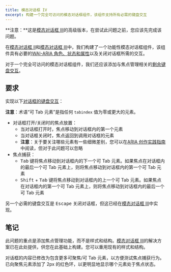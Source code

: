 ```yaml
---
title: 模态对话框 IV
excerpt: 构建一个完全可访问的模态对话框组件，该组件支持所有必需的键盘交互
---
```


**注意：**这是[模态对话框 III](/questions/user-interface/modal-dialog-iii)的高级版本，在尝试此问题之前，您应该先完成该问题。

在[模态对话框 II](/questions/user-interface/modal-dialog-ii)和[模态对话框 III](/questions/user-interface/modal-dialog-iii)中，我们构建了一个功能性模态对话框组件，该组件具有必要的[WAI-ARIA 角色、状态和属性](https://www.w3.org/WAI/ARIA/apg/patterns/dialog-modal/#wai-ariaroles,states,andproperties)以及关闭对话框所需的交互。

对于一个完全可访问的模态对话框组件，我们还应该添加与焦点管理相关的[剩余键盘交互](https://www.w3.org/WAI/ARIA/apg/patterns/dialog-modal/#keyboardinteraction)。

## 要求

实现以下[对话框的键盘交互](https://www.w3.org/WAI/ARIA/apg/patterns/dialog-modal/#keyboardinteraction)：

**注意**：术语“可 Tab 元素”是指任何 `tabindex` 值为零或更大的元素。

* 对话框打开/关闭时的焦点放置：
  * 当对话框打开时，焦点移动到对话框内的第一个元素
  * 当对话框关闭时，焦点返回到调用对话框的元素
  * **注意**：关于要关注哪些元素有一些细微差别，您可以在[ARIA 创作实践指南](https://www.w3.org/WAI/ARIA/apg/patterns/dialog-modal/#keyboardinteraction)中阅读，但对于此问题可以忽略
* 焦点捕获：
  * <kbd>Tab</kbd> 键将焦点移动到对话框内的下一个可 Tab 元素。如果焦点在对话框内的最后一个可 Tab 元素上，则将焦点移动到对话框内的第一个可 Tab 元素
  * <kbd>Shift</kbd> + <kbd>Tab</kbd> 键将焦点移动到对话框内的上一个可 Tab 元素。如果焦点在对话框内的第一个可 Tab 元素上，则将焦点移动到对话框内的最后一个可 Tab 元素

另一个必需的键盘交互是 <kbd>Escape</kbd> 关闭对话框，但这已经在[模态对话框 III](/questions/user-interface/modal-dialog-iii)中实现。

## 笔记

此问题的重点是添加焦点管理功能，而不是样式和结构。[模态对话框 III](/questions/user-interface/modal-dialog-iii)的解决方案已在此处提供，供您在此基础上构建。您可以重用现有的样式和结构。

对话框的内容已修改为包含更多可聚焦/可 Tab 元素，以方便测试焦点捕获行为。已向聚焦元素添加了 2px 的红色环，以更明显地显示哪个元素处于焦点状态。
